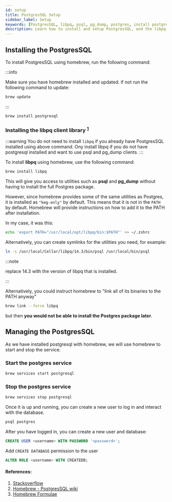 ```yaml
---
id: setup
title: PostgresSQL Setup 
sidebar_label: Setup
keywords: [PostgresSQL, libpq, psql, pg_dump, postgres, install postgres, install postgress client, install psql, install pgdump]
description: Learn how to install and setup PostgresSQL, and the libpq client library seperately for PostgresSQL, giving you access to utilities such as psql and pg_dump.
---
```

## Installing the PostgresSQL 

To install PostgresSQL using homebrew, run the following command:

:::info

Make sure you have homebrew installed and updated. if not run the following command to update:

```bash
brew update
```

:::

```bash
brew install postgresql
```

### Installing the libpq client library <sup>[1](#references)</sup>

:::warning
You do not need to install `libpq` if you already have PostgresSQL installed using above command. Ony install libpq if you do not have postgresql installed and want to use psql and pg_dump clients.
:::

To install **libpq** using homebrew, use the following command:

```bash
brew install libpq
```

This will give you access to utilities such as __psql__ and __pg_dump__ without having to install the full Postgres package. 

However, since homebrew provides some of the same utilities as Postgres, it is installed as `"keg-only"` by default. This means that it is not in the `PATH` by default. Homebrew will provide instructions on how to add it to the PATH after installation. 

In my case, it was this:

```bash
echo 'export PATH="/usr/local/opt/libpq/bin:$PATH"' >> ~/.zshrc
```

Alternatively, you can create symlinks for the utilities you need, for example:

```bash
ln -s /usr/local/Cellar/libpq/14.3/bin/psql /usr/local/bin/psql
```
:::note

replace 14.3 with the version of libpq that is installed.

:::

Alternatively, you could instruct homebrew to "link all of its binaries to the PATH anyway"

```bash
brew link --force libpq
```

but then __you would not be able to install the Postgres package later__.

## Managing the PostgresSQL

As we have installed postgresql with homebrew, we will use homebrew to start and stop the service.

### Start the postgres service

```bash
brew services start postgresql
```

### Stop the postgres service

```bash
brew services stop postgresql
```

Once it is up and running, you can create a new user to log in and interact with the database.

```bash
psql postgres
```

After you have logged in, you can create a new user and database:

```sql
CREATE USER <username> WITH PASSWORD '<password>';
```

Add `CREATE DATABASE` permission to the user

```sql
ALTER ROLE <username> WITH CREATEDB;
```

#### References:

1. [Stackoverflow](https://stackoverflow.com/questions/44654216/correct-way-to-install-psql-without-full-postgres-on-macos)
2. [Homebrew - PostgresSQL wiki](https://wiki.postgresql.org/wiki/Homebrew)
3. [ Homebrew Formulae](https://formulae.brew.sh/formula/postgresql)